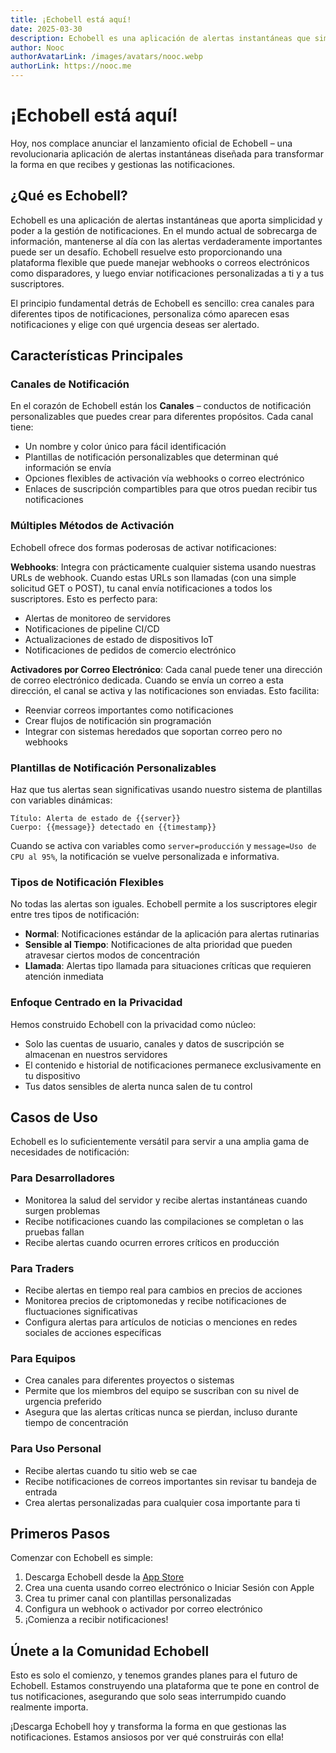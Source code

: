 ```yaml
---
title: ¡Echobell está aquí!
date: 2025-03-30
description: Echobell es una aplicación de alertas instantáneas que simplifica la gestión de notificaciones.
author: Nooc
authorAvatarLink: /images/avatars/nooc.webp
authorLink: https://nooc.me
---
```


# ¡Echobell está aquí!

Hoy, nos complace anunciar el lanzamiento oficial de Echobell – una revolucionaria aplicación de alertas instantáneas diseñada para transformar la forma en que recibes y gestionas las notificaciones.

## ¿Qué es Echobell?

Echobell es una aplicación de alertas instantáneas que aporta simplicidad y poder a la gestión de notificaciones. En el mundo actual de sobrecarga de información, mantenerse al día con las alertas verdaderamente importantes puede ser un desafío. Echobell resuelve esto proporcionando una plataforma flexible que puede manejar webhooks o correos electrónicos como disparadores, y luego enviar notificaciones personalizadas a ti y a tus suscriptores.

El principio fundamental detrás de Echobell es sencillo: crea canales para diferentes tipos de notificaciones, personaliza cómo aparecen esas notificaciones y elige con qué urgencia deseas ser alertado.

## Características Principales

### Canales de Notificación

En el corazón de Echobell están los **Canales** – conductos de notificación personalizables que puedes crear para diferentes propósitos. Cada canal tiene:

- Un nombre y color único para fácil identificación
- Plantillas de notificación personalizables que determinan qué información se envía
- Opciones flexibles de activación vía webhooks o correo electrónico
- Enlaces de suscripción compartibles para que otros puedan recibir tus notificaciones

### Múltiples Métodos de Activación

Echobell ofrece dos formas poderosas de activar notificaciones:

**Webhooks**: Integra con prácticamente cualquier sistema usando nuestras URLs de webhook. Cuando estas URLs son llamadas (con una simple solicitud GET o POST), tu canal envía notificaciones a todos los suscriptores. Esto es perfecto para:

- Alertas de monitoreo de servidores
- Notificaciones de pipeline CI/CD
- Actualizaciones de estado de dispositivos IoT
- Notificaciones de pedidos de comercio electrónico

**Activadores por Correo Electrónico**: Cada canal puede tener una dirección de correo electrónico dedicada. Cuando se envía un correo a esta dirección, el canal se activa y las notificaciones son enviadas. Esto facilita:

- Reenviar correos importantes como notificaciones
- Crear flujos de notificación sin programación
- Integrar con sistemas heredados que soportan correo pero no webhooks

### Plantillas de Notificación Personalizables

Haz que tus alertas sean significativas usando nuestro sistema de plantillas con variables dinámicas:

```
Título: Alerta de estado de {{server}}
Cuerpo: {{message}} detectado en {{timestamp}}
```

Cuando se activa con variables como `server=producción` y `message=Uso de CPU al 95%`, la notificación se vuelve personalizada e informativa.

### Tipos de Notificación Flexibles

No todas las alertas son iguales. Echobell permite a los suscriptores elegir entre tres tipos de notificación:

- **Normal**: Notificaciones estándar de la aplicación para alertas rutinarias
- **Sensible al Tiempo**: Notificaciones de alta prioridad que pueden atravesar ciertos modos de concentración
- **Llamada**: Alertas tipo llamada para situaciones críticas que requieren atención inmediata

### Enfoque Centrado en la Privacidad

Hemos construido Echobell con la privacidad como núcleo:

- Solo las cuentas de usuario, canales y datos de suscripción se almacenan en nuestros servidores
- El contenido e historial de notificaciones permanece exclusivamente en tu dispositivo
- Tus datos sensibles de alerta nunca salen de tu control

## Casos de Uso

Echobell es lo suficientemente versátil para servir a una amplia gama de necesidades de notificación:

### Para Desarrolladores

- Monitorea la salud del servidor y recibe alertas instantáneas cuando surgen problemas
- Recibe notificaciones cuando las compilaciones se completan o las pruebas fallan
- Recibe alertas cuando ocurren errores críticos en producción

### Para Traders

- Recibe alertas en tiempo real para cambios en precios de acciones
- Monitorea precios de criptomonedas y recibe notificaciones de fluctuaciones significativas
- Configura alertas para artículos de noticias o menciones en redes sociales de acciones específicas

### Para Equipos

- Crea canales para diferentes proyectos o sistemas
- Permite que los miembros del equipo se suscriban con su nivel de urgencia preferido
- Asegura que las alertas críticas nunca se pierdan, incluso durante tiempo de concentración

### Para Uso Personal

- Recibe alertas cuando tu sitio web se cae
- Recibe notificaciones de correos importantes sin revisar tu bandeja de entrada
- Crea alertas personalizadas para cualquier cosa importante para ti

## Primeros Pasos

Comenzar con Echobell es simple:

1. Descarga Echobell desde la [App Store](https://apps.apple.com/app/id6743597198)
2. Crea una cuenta usando correo electrónico o Iniciar Sesión con Apple
3. Crea tu primer canal con plantillas personalizadas
4. Configura un webhook o activador por correo electrónico
5. ¡Comienza a recibir notificaciones!

## Únete a la Comunidad Echobell

Esto es solo el comienzo, y tenemos grandes planes para el futuro de Echobell. Estamos construyendo una plataforma que te pone en control de tus notificaciones, asegurando que solo seas interrumpido cuando realmente importa.

¡Descarga Echobell hoy y transforma la forma en que gestionas las notificaciones. Estamos ansiosos por ver qué construirás con ella!
